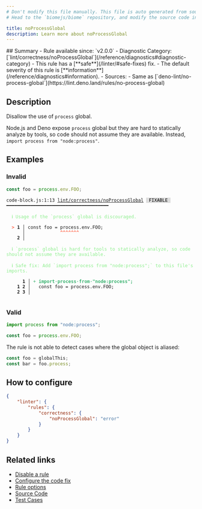 ```yaml
---
# Don't modify this file manually. This file is auto generated from source, and you will lose your changes next time the website is built.
# Head to the `biomejs/biome` repository, and modify the source code in there.

title: noProcessGlobal
description: Learn more about noProcessGlobal
---
```


<Tabs>
<TabItem label="JavaScript (and super languages)" icon="seti:javascript">
## Summary
- Rule available since: `v2.0.0`
- Diagnostic Category: [`lint/correctness/noProcessGlobal`](/reference/diagnostics#diagnostic-category)
- This rule has a [**safe**](/linter/#safe-fixes) fix.
- The default severity of this rule is [**information**](/reference/diagnostics#information).
- Sources: 
  - Same as [`deno-lint/no-process-global`](https://lint.deno.land/rules/no-process-global)

## Description
Disallow the use of `process` global.

Node.js and Deno expose `process` global but they are hard to statically analyze by tools,
so code should not assume they are available. Instead, `import process from "node:process"`.

## Examples

### Invalid

```js
const foo = process.env.FOO;
```

<pre class="language-text"><code class="language-text">code-block.js:1:13 <a href="https://biomejs.dev/linter/rules/no-process-global">lint/correctness/noProcessGlobal</a> <span style="color: #000; background-color: #ddd;"> FIXABLE </span> ━━━━━━━━━━━━━━━━━━━━━━━━━━━━━━━━━━━━━━<br /><br />  <strong><span style="color: lightgreen;">ℹ</span></strong> <span style="color: lightgreen;">Usage of the `process` global is discouraged.</span><br />  <br />  <strong><span style="color: Tomato;">&gt;</span></strong> <strong>1 │ </strong>const foo = process.env.FOO;<br />   <strong>   │ </strong>            <strong><span style="color: Tomato;">^</span></strong><strong><span style="color: Tomato;">^</span></strong><strong><span style="color: Tomato;">^</span></strong><strong><span style="color: Tomato;">^</span></strong><strong><span style="color: Tomato;">^</span></strong><strong><span style="color: Tomato;">^</span></strong><strong><span style="color: Tomato;">^</span></strong><br />    <strong>2 │ </strong><br />  <br />  <strong><span style="color: lightgreen;">ℹ</span></strong> <span style="color: lightgreen;">`process` global is hard for tools to statically analyze, so code should not assume they are available.</span><br />  <br />  <strong><span style="color: lightgreen;">ℹ</span></strong> <span style="color: lightgreen;">Safe fix</span><span style="color: lightgreen;">: </span><span style="color: lightgreen;">Add `import process from &quot;node:process&quot;;` to this file's imports.</span><br />  <br />      <strong>1</strong><strong> │ </strong><span style="color: MediumSeaGreen;">+</span> <span style="color: MediumSeaGreen;"><strong>i</strong></span><span style="color: MediumSeaGreen;"><strong>m</strong></span><span style="color: MediumSeaGreen;"><strong>p</strong></span><span style="color: MediumSeaGreen;"><strong>o</strong></span><span style="color: MediumSeaGreen;"><strong>r</strong></span><span style="color: MediumSeaGreen;"><strong>t</strong></span><span style="color: MediumSeaGreen;"><span style="opacity: 0.8;"><strong>·</strong></span></span><span style="color: MediumSeaGreen;"><strong>p</strong></span><span style="color: MediumSeaGreen;"><strong>r</strong></span><span style="color: MediumSeaGreen;"><strong>o</strong></span><span style="color: MediumSeaGreen;"><strong>c</strong></span><span style="color: MediumSeaGreen;"><strong>e</strong></span><span style="color: MediumSeaGreen;"><strong>s</strong></span><span style="color: MediumSeaGreen;"><strong>s</strong></span><span style="color: MediumSeaGreen;"><span style="opacity: 0.8;"><strong>·</strong></span></span><span style="color: MediumSeaGreen;"><strong>f</strong></span><span style="color: MediumSeaGreen;"><strong>r</strong></span><span style="color: MediumSeaGreen;"><strong>o</strong></span><span style="color: MediumSeaGreen;"><strong>m</strong></span><span style="color: MediumSeaGreen;"><span style="opacity: 0.8;"><strong>·</strong></span></span><span style="color: MediumSeaGreen;"><strong>&quot;</strong></span><span style="color: MediumSeaGreen;"><strong>n</strong></span><span style="color: MediumSeaGreen;"><strong>o</strong></span><span style="color: MediumSeaGreen;"><strong>d</strong></span><span style="color: MediumSeaGreen;"><strong>e</strong></span><span style="color: MediumSeaGreen;"><strong>:</strong></span><span style="color: MediumSeaGreen;"><strong>p</strong></span><span style="color: MediumSeaGreen;"><strong>r</strong></span><span style="color: MediumSeaGreen;"><strong>o</strong></span><span style="color: MediumSeaGreen;"><strong>c</strong></span><span style="color: MediumSeaGreen;"><strong>e</strong></span><span style="color: MediumSeaGreen;"><strong>s</strong></span><span style="color: MediumSeaGreen;"><strong>s</strong></span><span style="color: MediumSeaGreen;"><strong>&quot;</strong></span><span style="color: MediumSeaGreen;"><strong>;</strong></span><br />    <strong>1</strong> <strong>2</strong><strong> │ </strong>  const foo = process.env.FOO;<br />    <strong>2</strong> <strong>3</strong><strong> │ </strong>  <br />  <br /></code></pre>

### Valid

```js
import process from "node:process";

const foo = process.env.FOO;
```

The rule is not able to detect cases where the global object is aliased:

```js
const foo = globalThis;
const bar = foo.process;
```

## How to configure
```json title="biome.json"
{
	"linter": {
		"rules": {
			"correctness": {
				"noProcessGlobal": "error"
			}
		}
	}
}

```
## Related links

- [Disable a rule](/linter/#disable-a-rule)
- [Configure the code fix](/linter#configure-the-code-fix)
- [Rule options](/linter/#rule-options)
- [Source Code](https://github.com/biomejs/biome/blob/main/crates/biome_js_analyze/src/lint/correctness/no_process_global.rs)
- [Test Cases](https://github.com/biomejs/biome/blob/main/crates/biome_js_analyze/tests/specs/correctness/noProcessGlobal)

</TabItem>
</Tabs>


